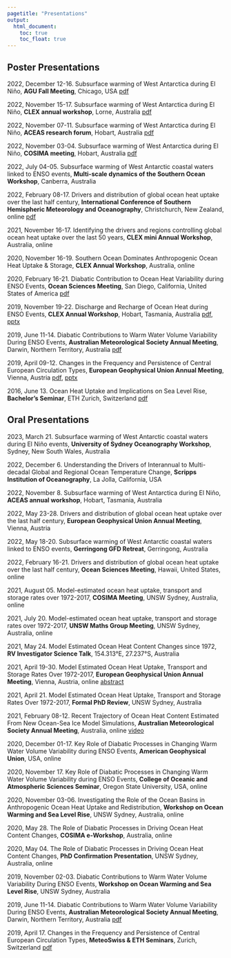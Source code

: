 ```yaml
---
pagetitle: "Presentations"
output:
  html_document: 
    toc: true
    toc_float: true
---
```

<link rel="shortcut icon" type="image/x-icon" href="favicon.ico">
<link rel="stylesheet" href="styles.css" type="text/css">

## Poster Presentations
2022, December 12-16. Subsurface warming of West Antarctica during El Niño, **AGU Fall Meeting**, Chicago, USA [pdf](presentations/poster_cosima_aceas_clex_agu_maurice_huguenin_2022.pdf)

2022, November 15-17. Subsurface warming of West Antarctica during El Niño, **CLEX annual workshop**, Lorne, Australia [pdf](presentations/poster_cosima_aceas_clex_agu_maurice_huguenin_2022.pdf)

2022, November 07-11. Subsurface warming of West Antarctica during El Niño, **ACEAS research forum**, Hobart, Australia [pdf](presentations/poster_cosima_aceas_clex_agu_maurice_huguenin_2022.pdf)

2022, November 03-04. Subsurface warming of West Antarctica during El Niño, **COSIMA meeting**, Hobart, Australia [pdf](presentations/poster_cosima_aceas_clex_agu_maurice_huguenin_2022.pdf)


2022, July 04-05. Subsurface warming of West Antarctic coastal waters linked to ENSO events, **Multi-scale dynamics of the Southern Ocean Workshop**, Canberra, Australia 

2022, February 08-17. Drivers and distribution of global ocean heat uptake over the last half century, **International Conference of Southern Hemispheric Meteorology and Oceanography**, Christchurch, New Zealand, online [pdf](presentations/poster_icshmo_conference_maurice_huguenin_2022.pdf)

2021, November 16-17. Identifying the drivers and regions controlling global ocean heat uptake over the last 50 years, **CLEX mini Annual Workshop**, Australia, online

2020, November 16-19. Southern Ocean Dominates Anthropogenic Ocean Heat Uptake & Storage, **CLEX Annual Workshop**, Australia, online

2020, February 16-21. Diabatic Contribution to Ocean Heat Variability during ENSO Events, **Ocean Sciences Meeting**, San Diego, California, United States of America [pdf](presentations/poster_ocean_sciences_conference_maurice_huguenin_2020.pdf)

2019, November 19-22. Discharge and Recharge of Ocean Heat during ENSO Events, **CLEX Annual Workshop**, Hobart, Tasmania, Australia [pdf](presentations/poster_clex_workshop_maurice_huguenin_2019.pdf), [pptx](presentations/poster_clex_workshop_maurice_huguenin_2019.pptx)

2019, June 11-14. Diabatic Contributions to Warm Water Volume Variability During ENSO Events, **Australian Meteorological Society Annual Meeting**, Darwin, Northern Territory, Australia [pdf](presentations/poster_amos_conference_maurice_huguenin_2019.pdf)

2019, April 09-12. Changes in the Frequency and Persistence of Central European Circulation Types, **European Geophysical Union Annual Meeting**, Vienna, Austria [pdf](presentations/poster_egu_conference_maurice_huguenin_2019.pdf), [pptx](presentations/poster_egu_conference_maurice_huguenin_2019.pptx)

2016, June 13. Ocean Heat Uptake and Implications on Sea Level Rise, **Bachelor's Seminar**, ETH Zurich, Switzerland [pdf](presentations/poster_bsc_seminar_maurice_huguenin_2016.pdf)

## Oral Presentations
2023, March 21. Subsurface warming of West Antarctic coastal waters during El Niño events, **University of Sydney Oceanography Workshop**, Sydney, New South Wales, Australia

2022, December 6. Understanding the Drivers of Interannual to Multi-decadal Global and Regional Ocean Temperature Change, **Scripps Institution of Oceanography**, La Jolla, California, USA

2022, November 8. Subsurface warming of West Antarctica during El Niño, **ACEAS annual workshop**, Hobart, Tasmania, Australia

2022, May 23-28. Drivers and distribution of global ocean heat uptake over the last half century, **European Geophysical Union Annual Meeting**, Vienna, Austria

2022, May 18-20. Subsurface warming of West Antarctic coastal waters linked to ENSO events, **Gerringong GFD Retreat**, Gerringong, Australia

2022, February 16-21. Drivers and distribution of global ocean heat uptake over the last half century, **Ocean Sciences Meeting**, Hawaii, United States, online

2021, August 05. Model-estimated ocean heat uptake, transport and storage rates over 1972-2017, **COSIMA Meeting**, UNSW Sydney, Australia, online

2021, July 20. Model-estimated ocean heat uptake, transport and storage rates over 1972-2017, **UNSW Maths Group Meeting**, UNSW Sydney, Australia, online

2021, May 24. Model Estimated Ocean Heat Content Changes since 1972, **RV Investigator Science Talk**, 154.313°E, 27.237°S, Australia 

2021, April 19-30. Model Estimated Ocean Heat Uptake, Transport and Storage Rates Over 1972-2017, **European Geophysical Union Annual Meeting**, Vienna, Austria, online [abstract](https://meetingorganizer.copernicus.org/EGU21/EGU21-8096.html)

2021, April 21. Model Estimated Ocean Heat Uptake, Transport and Storage Rates Over 1972-2017, **Formal PhD Review**, UNSW Sydney, Australia

2021, February 08-12. Recent Trajectory of Ocean Heat Content Estimated From New Ocean-Sea Ice Model Simulations, **Australian Meteorological Society Annual Meeting**, Australia, online [video](https://vimeo.com/512306675#t=4570s)

2020, December 01-17. Key Role of Diabatic Processes in Changing Warm Water Volume Variability during ENSO Events, **American Geophysical Union**, USA, online

2020, November 17. Key Role of Diabatic Processes in Changing Warm Water Volume Variability during ENSO Events, **College of Oceanic and Atmospheric Sciences Seminar**, Oregon State University, USA, online

2020, November 03-06. Investigating the Role of the Ocean Basins in Anthropogenic Ocean Heat Uptake and Redistribution, **Workshop on Ocean Warming and Sea Level Rise**, UNSW Sydney, Australia, online

2020, May 28. The Role of Diabatic Processes in Driving Ocean Heat Content Changes, **COSIMA e-Workshop**, Australia, online

2020, May 04. The Role of Diabatic Processes in Driving Ocean Heat Content Changes, **PhD Confirmation Presentation**, UNSW Sydney, Australia, online

2019, November 02-03. Diabatic Contributions to Warm Water Volume Variability During ENSO Events, **Workshop on Ocean Warming and Sea Level Rise**, UNSW Sydney, Australia

2019, June 11-14. Diabatic Contributions to Warm Water Volume Variability During ENSO Events, **Australian Meteorological Society Annual Meeting**, Darwin, Northern Territory, Australia [pdf](presentations/msc_thesis_presentation_maurice_huguenin_2019.pdf)

2019, April 17. Changes in the Frequency and Persistence of Central European Circulation Types, **MeteoSwiss & ETH Seminars**, Zurich, Switzerland [pdf](presentations/meteoswiss_eth_presentation_maurice_huguenin_2019.pdf)

